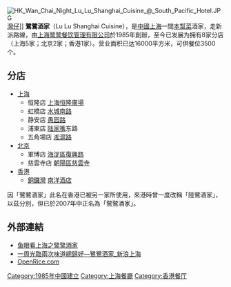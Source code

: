 {{nofootnotes|time=2020-12-01}}
[[File:HK_Wan_Chai_Night_Lu_Lu_Shanghai_Cuisine_@_South_Pacific_Hotel.JPG|thumb]][[灣仔|灣仔]]]]
'''鷺鷺酒家'''（Lu Lu Shanghai Cuisine），是[[中國|中國]][[上海|上海]]一間[[本幫菜|本幫菜]]酒家，走新派路線，由[[上海鹭鹭餐饮管理有限公司|上海鹭鹭餐饮管理有限公司]]於1985年創辦，至今已发展为拥有8家分店（上海5家；北京2家；香港1家）。营业面积已达16000平方米，可供餐位3500个。

==分店==
*[[上海|上海]]
**恒隆店 [[上海恒隆廣場|上海恒隆廣場]]
**虹橋店 [[水城南路|水城南路]]
**静安店 [[愚园路|愚园路]]
**浦東店 [[陆家嘴|陆家嘴]]东路
**五角場店 [[淞滬路|淞滬路]]
*[[北京|北京]]
**軍博店 [[海淀區|海淀區]][[复兴路_(北京)|復興路]]
**慈雲寺店 [[朝陽區|朝陽區]][[慈雲寺|慈雲寺]]
*[[香港|香港]]
**[[銅鑼灣|銅鑼灣]] [[南洋酒店|南洋酒店]] 
因「鷺鷺酒家」此名在香港已被另一家所使用，來港時曾一度改稱「陸鷺酒家」，以茲分別，但已於2007年中正名為「鷺鷺酒家」。

==外部連結==
*[https://web.archive.org/web/20070311094407/http://www.sh.xinhua.org/2004-11/22/content_3315356.htm 鱼眼看上海之鹭鹭酒家]
*[http://sh.sina.com.cn/eat/20041018/104540821.shtml 一周光臨兩次味道總歸好—鷺鷺酒家_新浪上海]{{Wayback|url=http://sh.sina.com.cn/eat/20041018/104540821.shtml |date=20060908142523 }}
*[http://www.openrice.com/big5/sr2.htm?shopid=7400 OpenRice.com]{{Wayback|url=http://www.openrice.com/big5/sr2.htm?shopid=7400 |date=20070312001852 }}

[[Category:1985年中國建立|Category:1985年中國建立]]
[[Category:上海餐廳|Category:上海餐廳]]
[[Category:香港餐厅|Category:香港餐厅]]
{{Stub}}